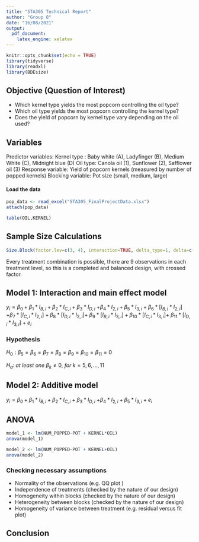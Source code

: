 ```yaml
---
title: "STA305 Technical Report"
author: "Group 8"
date: "16/08/2021"
output:
  pdf_document:
    latex_engine: xelatex
---
```

\fontfamily{Arial}
\fontsize{12}{22}

```r
knitr::opts_chunk$set(echo = TRUE)
library(tidyverse)
library(readxl)
library(BDEsize)
```

## Objective (Question of Interest)
* Which kernel type yields the most popcorn controlling the oil type?
* Which oil type yields the most popcorn controlling the kernel type?
* Does the yield of popcorn by kernel type vary depending on the oil used?

## Variables
Predictor variables:
  Kernel type : Baby white (A), Ladyfinger (B), Medium White (C), Midnight blue (D)
  Oil type: Canola oil (1), Sunflower (2), Safflower oil (3)
Response variable:
  Yield of popcorn kernels (measured by number of popped kernels)
Blocking variable: Pot size (small, medium, large)

#### Load the data
```r
pop_data <- read_excel("STA305_FinalProjectData.xlsx")
attach(pop_data)

table(OIL,KERNEL)
```

## Sample Size Calculations
```r
Size.Block(factor.lev=c(3, 4), interaction=TRUE, delta_type=1, delta=c(1, 1, 1), alpha=0.05, beta=0.2)
```

Every treatment combination is possible, there are 9 observations in each treatment level, so this is a completed and balanced design, with crossed factor.

## Model 1: Interaction and main effect model
  $y_{i} = \beta_{0}+\beta_{1}*I_{B,i}+\beta_{2}*I_{C,i} + \beta_{3}*I_{D,i}$
  $+ \beta_{4}*I_{2,i} + \beta_{5}*I_{3,i} + \beta_{6}*[I_{B,i}*I_{2,i}]$
  $+ \beta_{7}*[I_{C,i}*I_{2,i}] + \beta_{8}*[I_{D,i}*I_{2,i}] +$
  $\beta_{9}*[I_{B,i}*I_{3,i}] + \beta_{10}*[I_{C,i}*I_{3,i}] +$
  $\beta_{11}*[I_{D,i}*I_{3,i}] + e_{i}$

### Hypothesis
  $H_{0}:\beta_{5}=\beta_{6}=\beta_{7}=\beta_{8}=\beta_{9}=\beta_{10}=\beta_{11}=0$
  
  $H_{a}:\ at\ least\ one\ \beta_{k} \ne 0,\ for\ k=5,6,...,11$
  
  
## Model 2: Additive model
  $y_{i} = \beta_{0}+\beta_{1}*I_{B,i}+\beta_{2}*I_{C,i} + \beta_{3}*I_{D,i}$
  $+ \beta_{4}*I_{2,i} + \beta_{5}*I_{3,i} + e_{i}$
  

  
  
  
  

## ANOVA
```r
model_1 <- lm(NUM_POPPED~POT + KERNEL*OIL)
anova(model_1)

model_2 <- lm(NUM_POPPED~POT + KERNEL+OIL)
anova(model_2)
```

### Checking necessary assumptions
* Normality of the observations (e.g. QQ plot ) 
* Independence of treatments (checked by the nature of our design)
* Homogeneity within blocks (checked by the nature of our design)
* Heterogeneity between blocks  (checked by the nature of our design)
* Homogeneity of variance between treatment (e.g. residual versus fit plot) 




## Conclusion
